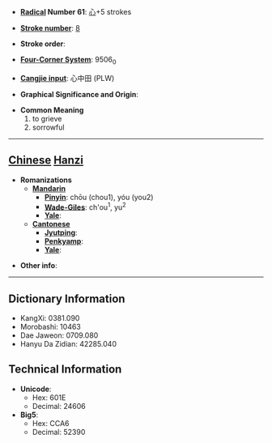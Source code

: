 * '''[[Wiktionary:Chinese radical index| Radical]] Number 61''': [[Wiktionary:Chinese radical index 心|心]]+5 strokes

* '''[[Wiktionary:Chinese total strokes index|Stroke number]]''': [[Wiktionary:Chinese total strokes index 8|8]]

* '''Stroke order''': 

* '''[[Wiktionary:Chinese four corner index|Four-Corner System]]''': 9506<sub>0</sub>

* '''[[Wiktionary:Chinese Cangjie index|Cangjie input]]''': 心中田 (PLW)

* '''Graphical Significance and Origin''': 

* '''Common Meaning'''
*#to grieve
*# sorrowful


----

== [[Chinese]] [[Hanzi]] ==

* '''Romanizations'''
** '''[[Mandarin]]'''
*** '''[[Pinyin]]''': chōu (chou1), yóu (you2)
*** '''[[Wade-Giles]]''': ch'ou<sup>1</sup>, yu<sup>2</sup>
*** '''[[Yale]]''': 
** '''[[Cantonese]]'''
*** '''[[Jyutping]]''':
*** '''[[Penkyamp]]''': 
*** '''[[Yale]]''': 

* '''Other info''': 

----

== Dictionary Information ==

* KangXi: 0381.090
* Morobashi: 10463
* Dae Jaweon: 0709.080
* Hanyu Da Zidian: 42285.040

== Technical Information ==

* '''Unicode''':
** Hex: 601E
** Decimal: 24606
* '''Big5''':
** Hex: CCA6
** Decimal: 52390